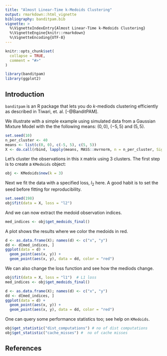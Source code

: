 ```yaml
---
title: "Almost Linear-Time k-Medoids Clustering"
output: rmarkdown::html_vignette
bibliography: banditpam.bib
vignette: >
  %\VignetteIndexEntry{Almost Linear-Time k-Medoids Clustering}
  %\VignetteEngine{knitr::rmarkdown}
  %\VignetteEncoding{UTF-8}
---
```


```r
knitr::opts_chunk$set(
  collapse = TRUE,
  comment = "#>"
)
```

```r
library(banditpam)
library(ggplot2)
```

## Introduction

`banditpam` is an R package that lets you do $k$-mediods clustering
efficiently as described in Tiwari, et. al. [-@BanditPAM].

We illustrate with a simple example using simulated data from a
Gaussian Mixture Model with the the following means: $(0, 0)$, $(-5,
5)$ and $(5, 5)$.

```r
set.seed(10)
n_per_cluster <- 40
means <- list(c(0, 0), c(-5, 5), c(5, 5))
X <- do.call(rbind, lapply(means, MASS::mvrnorm, n = n_per_cluster, Sigma = diag(2)))
```

Let's cluster the observations in this `X` matrix using 3
clusters. The first step is to create a `KMedoids` object:

```r
obj <- KMedoids$new(k = 3)
```
Next we fit the data with a specified loss, $l_2$ here. A good habit
is to set the seed before fitting for reproducibility.

```r
set.seed(198)
obj$fit(data = X, loss = "l2")
```

And we can now extract the medoid observation indices. 

```r
med_indices <- obj$get_medoids_final()
```

A plot shows the results where we color the medoids in red.

```r
d <- as.data.frame(X); names(d) <- c("x", "y")
dd <- d[med_indices, ]
ggplot(data = d) +
  geom_point(aes(x, y)) +
  geom_point(aes(x, y), data = dd, color = "red")
```

We can also change the loss function and see how the mediods change.

```r
obj$fit(data = X, loss = "l1")  # L1 loss
med_indices <- obj$get_medoids_final()
```

```r
d <- as.data.frame(X); names(d) <- c("x", "y")
dd <- d[med_indices, ]
ggplot(data = d) +
  geom_point(aes(x, y)) +
  geom_point(aes(x, y), data = dd, color = "red")
```

One can query some performance statistics too; see help on
`KMedoids`. 

```r
obj$get_statistic("dist_computations") # no of dist computations
obj$get_statistic("cache_misses") #  no of cache misses
```

## References
